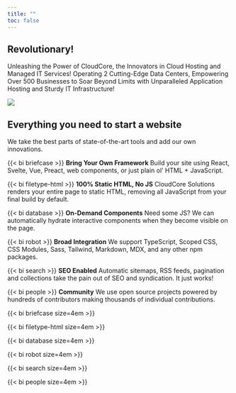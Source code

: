 ```yaml
---
title: ""
toc: false
---
```


::: {layout-ncol=2}
# Revolutionary! 
Unleashing the Power of CloudCore, the Innovators in Cloud Hosting and Managed IT Services! Operating 2 Cutting-Edge Data Centers, Empowering Over 500 Businesses to Soar Beyond Limits with Unparalleled Application Hosting and Sturdy IT Infrastructure! 

![](assets/hero.png)
:::

## Everything you need to start a website

We take the best parts of state-of-the-art tools and add our own innovations.

::: {layout-ncol=3}

{{< bi briefcase >}} **Bring Your Own Framework**  Build your site using React, Svelte, Vue, Preact, web components, or just plain ol' HTML + JavaScript.

{{< bi filetype-html >}} **100% Static HTML, No JS** CloudCore Solutions renders your entire page to static HTML, removing all JavaScript from your final build by default.

{{< bi database >}} **On-Demand Components** Need some JS? We can automatically hydrate interactive components when they become visible on the page.

{{< bi robot >}} **Broad Integration** We support TypeScript, Scoped CSS, CSS Modules, Sass, Tailwind, Markdown, MDX, and any other npm packages.

{{< bi search >}} **SEO Enabled** Automatic sitemaps, RSS feeds, pagination and collections take the pain out of SEO and syndication. It just works!

{{< bi people >}} **Community** We use open source projects powered by hundreds of contributors making thousands of individual contributions.
:::

::: {layout-ncol=6}

{{< bi briefcase size=4em >}} 

{{< bi filetype-html size=4em >}}

{{< bi database size=4em >}}

{{< bi robot size=4em >}} 

{{< bi search size=4em >}}

{{< bi people size=4em >}} 
:::
